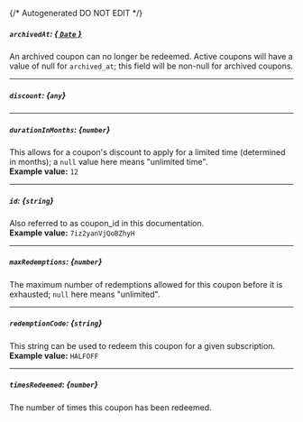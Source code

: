 {/* Autogenerated DO NOT EDIT  */}
##### `archivedAt`: [*{ `Date` }*](https://developer.mozilla.org/en-US/docs/Web/JavaScript/Reference/Global_Objects/Date)
An archived coupon can no longer be redeemed. Active coupons will have a value of null for `archived_at`; this field will be non\-null for archived coupons.

---
##### `discount`: *{`any`}*

---
##### `durationInMonths`: *{`number`}*
This allows for a coupon's discount to apply for a limited time (determined in months); a `null` value here means "unlimited time".
<br/>
**Example value:** `12`

---
##### `id`: *{`string`}*
Also referred to as coupon_id in this documentation.
<br/>
**Example value:** `7iz2yanVjQoBZhyH`

---
##### `maxRedemptions`: *{`number`}*
The maximum number of redemptions allowed for this coupon before it is exhausted; `null` here means "unlimited".

---
##### `redemptionCode`: *{`string`}*
This string can be used to redeem this coupon for a given subscription.
<br/>
**Example value:** `HALFOFF`

---
##### `timesRedeemed`: *{`number`}*
The number of times this coupon has been redeemed.

